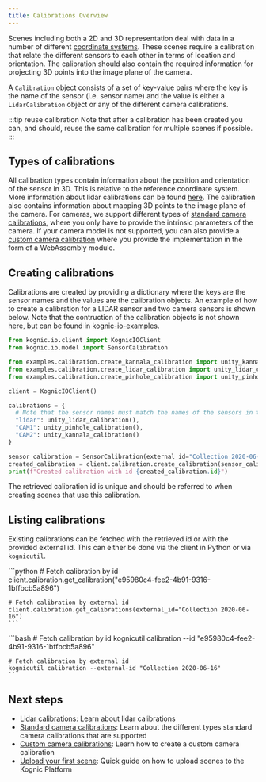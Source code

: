 ```yaml
---
title: Calibrations Overview
---
```



Scenes including both a 2D and 3D representation deal with data in a number of different 
[coordinate systems](../coordinate_systems.md). These scenes require a calibration that relate the different sensors to
each other in terms of location and orientation. The calibration should also contain the required information for 
projecting 3D points into the image plane of the camera.

A `Calibration` object consists of a set of key-value pairs where the key is the name of the sensor (i.e. sensor name) 
and the value is either a `LidarCalibration` object or any of the different camera calibrations.

:::tip reuse calibration
Note that after a calibration has been created you can, and should, reuse the same calibration for multiple scenes if possible.
:::

## Types of calibrations

All calibration types contain information about the position and orientation of the sensor in 3D. This is relative to
the reference coordinate system. More information about lidar calibrations can be found [here](lidars.md). The calibration also contains information about mapping 3D points to the
image plane of the camera. For cameras, we support different types of [standard camera calibrations](cameras-standard.md), where you only
have to provide the intrinsic parameters of the camera. If your camera model is not supported, you can also provide
a [custom camera calibration](cameras-custom.md) where you provide the implementation in the form of a WebAssembly module.

## Creating calibrations

Calibrations are created by providing a dictionary where the keys are the sensor names and the values are the calibration objects. 
An example of how to create a calibration for a LIDAR sensor and two camera sensors is shown below. 
Note that the contruction of the calibration objects is not shown here, but can be found in [kognic-io-examples](https://github.com/annotell/kognic-io-examples-python/tree/master/examples/calibration).


```python
from kognic.io.client import KognicIOClient
from kognic.io.model import SensorCalibration

from examples.calibration.create_kannala_calibration import unity_kannala_calibration
from examples.calibration.create_lidar_calibration import unity_lidar_calibration
from examples.calibration.create_pinhole_calibration import unity_pinhole_calibration

client = KognicIOClient()

calibrations = {
  # Note that the sensor names must match the names of the sensors in the scenes that use this calibration
  "lidar": unity_lidar_calibration(),
  "CAM1": unity_pinhole_calibration(),
  "CAM2": unity_kannala_calibration()
}

sensor_calibration = SensorCalibration(external_id="Collection 2020-06-16", calibration=calibrations)
created_calibration = client.calibration.create_calibration(sensor_calibration)
print(f"Created calibration with id {created_calibration.id}")
```

The retrieved calibration id is unique and should be referred to when creating scenes that use this calibration.

## Listing calibrations

Existing calibrations can be fetched with the retrieved id or with the provided external id. 
This can either be done via the client in Python or via `kognicutil`.

<Tabs>
  <TabItem value="python" label="Python" default>
    ```python
    # Fetch calibration by id
    client.calibration.get_calibration("e95980c4-fee2-4b91-9316-1bffbcb5a896")

    # Fetch calibration by external id
    client.calibration.get_calibrations(external_id="Collection 2020-06-16")
    ```
  </TabItem>
  <TabItem value="kognicutil" label="kognicutil" default>
    ```bash
    # Fetch calibration by id
    kognicutil calibration --id "e95980c4-fee2-4b91-9316-1bffbcb5a896"

    # Fetch calibration by external id
    kognicutil calibration --external-id "Collection 2020-06-16"
    ```
  </TabItem>
</Tabs>


## Next steps

- [Lidar calibrations](lidars.md): Learn about lidar calibrations
- [Standard camera calibrations](cameras-standard.md): Learn about the different types standard camera calibrations that are supported
- [Custom camera calibrations](cameras-custom.md): Learn how to create a custom camera calibration
- [Upload your first scene](/docs/upload-your-first-scene): Quick guide on how to upload scenes to the Kognic Platform

